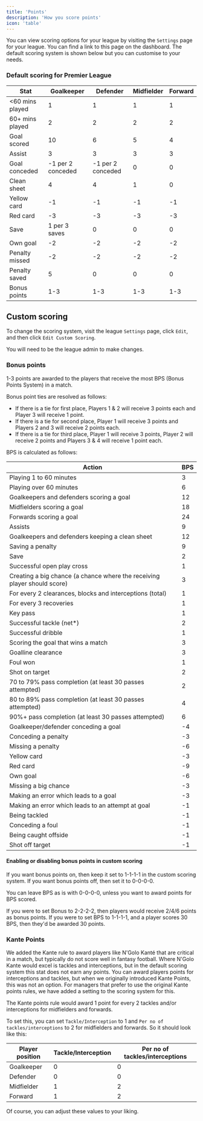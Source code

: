 ```yaml
---
title: 'Points'
description: 'How you score points'
icon: 'table'
---
```


You can view scoring options for your league by visiting the `Settings` page for your league. You can find a link to this page on the dashboard.
The default scoring system is shown below but you can customise to your needs.

### Default scoring for Premier League

| Stat             | Goalkeeper     | Defender       | Midfielder | Forward|
|------------------|----------------|----------------|----------|----------|
| \<60 mins played | 1              | 1              | 1        | 1        |
| 60+ mins played  | 2              | 2              | 2        | 2        |
| Goal scored      | 10             | 6              | 5        | 4        |
| Assist           | 3              | 3              | 3        | 3        |
| Goal conceded    | -1 per 2 conceded | -1 per 2 conceded | 0  | 0        |
| Clean sheet      | 4              | 4              | 1        | 0        |
| Yellow card      | -1             | -1             | -1       | -1       |
| Red card         | -3             | -3             | -3       | -3       |
| Save             | 1 per 3 saves  | 0              | 0        | 0        |
| Own goal         | -2             | -2             | -2       | -2       |
| Penalty missed   | -2             | -2             | -2       | -2       |
| Penalty saved    | 5              | 0              | 0        | 0        |
| Bonus points     | 1-3            | 1-3            | 1-3      | 1-3      |

## Custom scoring

To change the scoring system, visit the league `Settings` page, click `Edit`, and then click `Edit Custom Scoring`.

You will need to be the league admin to make changes.

### Bonus points

1-3 points are awarded to the players that receive the most BPS (Bonus Points System) in a match.

Bonus point ties are resolved as follows:

- If there is a tie for first place, Players 1 & 2 will receive 3 points each and Player 3 will receive 1 point.
- If there is a tie for second place, Player 1 will receive 3 points and Players 2 and 3 will receive 2 points each.
- If there is a tie for third place, Player 1 will receive 3 points, Player 2 will receive 2 points and Players 3 & 4 will receive 1 point each.

BPS is calculated as follows:

| Action | BPS |
|--------|-----|
| Playing 1 to 60 minutes | 3 |
| Playing over 60 minutes | 6 |
| Goalkeepers and defenders scoring a goal | 12 |
| Midfielders scoring a goal | 18 |
| Forwards scoring a goal | 24 |
| Assists | 9 |
| Goalkeepers and defenders keeping a clean sheet | 12 |
| Saving a penalty | 9 |
| Save | 2 |
| Successful open play cross | 1 |
| Creating a big chance (a chance where the receiving player should score) | 3 |
| For every 2 clearances, blocks and interceptions (total) | 1 |
| For every 3 recoveries | 1 |
| Key pass | 1 |
| Successful tackle (net*) | 2 |
| Successful dribble | 1 |
| Scoring the goal that wins a match | 3 |
| Goalline clearance | 3 |
| Foul won | 1 |
| Shot on target | 2 |
| 70 to 79% pass completion (at least 30 passes attempted) | 2 |
| 80 to 89% pass completion (at least 30 passes attempted) | 4 |
| 90%+ pass completion (at least 30 passes attempted) | 6 |
| Goalkeeper/defender conceding a goal | -4 |
| Conceding a penalty | -3 |
| Missing a penalty | -6 |
| Yellow card | -3 |
| Red card | -9 |
| Own goal | -6 |
| Missing a big chance | -3 |
| Making an error which leads to a goal | -3 |
| Making an error which leads to an attempt at goal | -1 |
| Being tackled | -1 |
| Conceding a foul | -1 |
| Being caught offside | -1 |
| Shot off target | -1 |

#### Enabling or disabling bonus points in custom scoring

If you want bonus points on, then keep it set to 1-1-1-1 in the custom scoring system.
If you want bonus points off, then set it to 0-0-0-0.

You can leave BPS as is with 0-0-0-0, unless you want to award points for BPS scored.

If you were to set Bonus to 2-2-2-2, then players would receive 2/4/6 points as bonus points.
If you were to set BPS to 1-1-1-1, and a player scores 30 BPS, then they'd be awarded 30 points.

### Kante Points

We added the Kante rule to award players like N'Golo Kanté that are critical in a match, but typically do not score well in fantasy football.
Where N'Golo Kante would excel is tackles and interceptions, but in the default scoring system this stat does not earn any points.
You can award players points for interceptions and tackles, but when we originally introduced Kante Points, this was not an option.
For managers that prefer to use the original Kante points rules, we have added a setting to the scoring system for this.

The Kante points rule would award 1 point for every 2 tackles and/or interceptions for midfielders and forwards.

To set this, you can set `Tackle/Interception` to 1 and `Per no of tackles/interceptions` to 2 for midfielders and forwards.
So it should look like this:

| Player position | Tackle/Interception | Per no of tackles/interceptions |
|-----------------|---------------------|------------------------------|
| Goalkeeper      | 0                   | 0                            |
| Defender        | 0                   | 0                            |
| Midfielder      | 1                   | 2                            |
| Forward         | 1                   | 2                            |

Of course, you can adjust these values to your liking.

